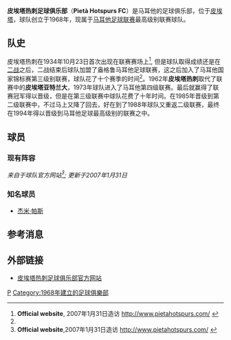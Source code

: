 {{Football club infobox
| clubname   = 皮爾塔熱刺
| image      = [[File:Pietà_Hotspurs.png|150px]]
| fullname   = 皮埃塔热刺足球俱乐部
| nickname   = 
| founded    = 1968年
| city       = [[马耳他|马耳他]], [[皮埃塔|皮埃塔]]
| ground     = {{tsl|en|Ta'Qali Stadium||Ta'Qali体育场}}
| capacity   = 17,000
| chairman   = 
| manager    = 
| league     = [[馬耳他足球超級聯賽|馬耳他足球超級聯賽]]
| season     = 2018–19
| position   = 馬耳他超，第 12 位（降班）
| pattern_la1=_whitelower|pattern_b1=|pattern_ra1=_whitelower
| leftarm1=003399|body1=003399|rightarm1=003399|shorts1=003399|socks1=003399
| pattern_la2=|pattern_b2=|pattern_ra2=
| leftarm2=FFFFFF|body2=FFFFFF|rightarm2=FFFFFF|shorts2=FFFFFF|socks2=FFFFFF
}}

'''皮埃塔热刺足球俱乐部'''（'''Pietà Hotspurs FC'''）是马耳他的足球俱乐部，位于[[皮埃塔|皮埃塔]]，球队创立于1968年，现属于[[马耳他足球联赛|马耳他足球联赛]]最高级别联赛球队。

== 队史 ==
皮埃塔热刺在1934年10月23日首次出现在联赛赛场上<ref name="#1">'''Official website''', 2007年1月31日造访 http://www.pietahotspurs.com/ {{Wayback|url=http://www.pietahotspurs.com/ |date=20070401061043 }}</ref>, 但是球队取得成绩还是在[[第二次世界大战|二战]]之后，二战结束后球队加盟了盎格鲁马耳他足球联赛，这之后加入了马耳他国家锦标赛第三级别联赛，球队花了十个赛季的时间<ref name="#1"/>。1962年'''皮埃塔热刺'''取代了联赛中的'''皮埃塔亚特兰大'''，1973年球队进入了马耳他第四级联赛。最后就赢得了联赛冠军得以晋级，但是在第三级联赛中球队花费了十年时间。在1985年晋级到第二级联赛中，不过马上又降了回去，好在到了1988年球队又重返二级联赛，最终在1994年得以晋级到马耳他足球最高级别的联赛之中。

== 球员 ==
=== 现有阵容 ===
''来自于球队官方网站<ref>'''Official website''',2007年1月31日造访 http://www.pietahotspurs.com/ {{Wayback|url=http://www.pietahotspurs.com/ |date=20070401061043 }}</ref>; 更新于2007年1月31日''

{{Football squad start}}
{{football squad player | no=1  | nat=Malta          | pos=GK | name= Andrew Hogg}}
{{football squad player | no=2  | nat=Malta          | pos=MF | name= Sheldon Grech}}
{{football squad player | no=3  | nat=Nigeria          | pos=DF | name= Digger Okonkwo}}
{{football squad player | no=4  | nat=Nigeria          | pos=DF | name= Chris Okoh}}
{{football squad player | no=5  | nat=Malta          | pos=DF | name= Bernard Sciberras}}
{{football squad player | no=7  | nat=Bulgaria          | pos=MF | name= Martin Deanov}}
{{football squad player | no=8  | nat=Malta          | pos=MF | name= Silvan Cascaldi}}
{{football squad player | no=9  | nat=Malta          | pos=FW | name= Quilin Refalo}}
{{football squad player | no=10  | nat=Malta          | pos=MF | name= Carl Pulo}}
{{football squad player | no=11  | nat=Malta          | pos=DF | name= Elton Camilleri}}
{{football squad player | no=12  | nat=Malta          | pos=GK | name= Mark Vella}}
{{football squad player | no=13  | nat=Malta          | pos=DF | name= Carl Sammutt}}
{{football squad player | no=14  | nat=Malta          | pos=MF | name= Daniel Gatt}}
{{football squad mid}}
{{football squad player | no=15  | nat=Malta          | pos=DF | name= [[David_Camenzuli|David Camenzuli]]}}
{{football squad player | no=16  | nat=Bulgaria          | pos=MF | name= [[Svetlan_Kondev|Svetlan Kondev]]}}
{{football squad player | no=17  | nat=Malta          | pos=FW | name= [[Glanville_Goodlip|Glanville Goodlip]]}}
{{football squad player | no=18  | nat=Malta          | pos=MF | name= [[Dominic_Mifsud|Dominic Mifsud]]}}
{{football squad player | no=19  | nat=Malta          | pos=FW | name= [[Edward_Herrera|Edward Herrera]]}}
{{football squad player | no=20  | nat=Malta          | pos=DF | name= [[Ryan_Camilleri|Ryan Camilleri]]}}
{{football squad player | no=21  | nat=Malta          | pos=MF | name= [[Christopher_McKay_(football)|Christopher McKay]]}}
{{football squad player | no=22  | nat=Malta          | pos=DF | name= [[Eman_Bugeja|Eman Bugeja]]}}
{{football squad player | no=24  | nat=Malta          | pos=MF | name= [[Claudio_Calleja|Claudio Calleja]]}}
{{football squad player | no=25  | nat=Malta          | pos=MF | name= [[Andrew_Decesare|Andrew Decesare]]}}
{{football squad player | no=27  | nat=Malta          | pos=GK | name= [[Matthew_Camilleri|Matthew Camilleri]]}}
{{football squad player | no=29  | nat=Malta          | pos=FW | name= [[Dylan_Kokavessis|Dylan Kokavessis]]}}
{{football squad end}}

=== 知名球员 ===
*{{flagicon|Malta}} [[杰米·帕斯|杰米·帕斯]]

== 参考消息 ==
{{reflist}}

== 外部链接 ==
* [https://web.archive.org/web/20061106035650/http://www.pietahotspursfc.com/ 皮埃塔热刺足球俱乐部官方网站]

{{fb start}}
{{Maltese Premier League}}
{{Maltese football}}
{{fb end}}

[[Category:马耳他足球俱乐部|P]]
[[Category:1968年建立的足球俱樂部|Category:1968年建立的足球俱樂部]]